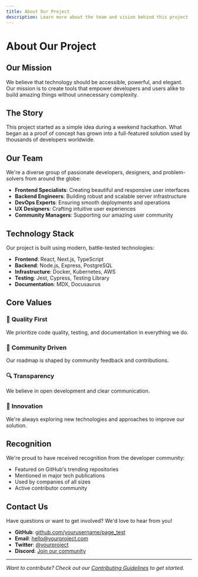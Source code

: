```yaml
---
title: About Our Project
description: Learn more about the team and vision behind this project
---
```


# About Our Project

## Our Mission

We believe that technology should be accessible, powerful, and elegant. Our mission is to create tools that empower developers and users alike to build amazing things without unnecessary complexity.

## The Story

This project started as a simple idea during a weekend hackathon. What began as a proof of concept has grown into a full-featured solution used by thousands of developers worldwide.

## Our Team

We're a diverse group of passionate developers, designers, and problem-solvers from around the globe:

- **Frontend Specialists**: Creating beautiful and responsive user interfaces
- **Backend Engineers**: Building robust and scalable server infrastructure  
- **DevOps Experts**: Ensuring smooth deployments and operations
- **UX Designers**: Crafting intuitive user experiences
- **Community Managers**: Supporting our amazing user community

## Technology Stack

Our project is built using modern, battle-tested technologies:

- **Frontend**: React, Next.js, TypeScript
- **Backend**: Node.js, Express, PostgreSQL
- **Infrastructure**: Docker, Kubernetes, AWS
- **Testing**: Jest, Cypress, Testing Library
- **Documentation**: MDX, Docusaurus

## Core Values

### 🌟 **Quality First**
We prioritize code quality, testing, and documentation in everything we do.

### 🤝 **Community Driven**
Our roadmap is shaped by community feedback and contributions.

### 🔍 **Transparency**
We believe in open development and clear communication.

### 🚀 **Innovation**
We're always exploring new technologies and approaches to improve our solution.

## Recognition

We're proud to have received recognition from the developer community:

- Featured on GitHub's trending repositories
- Mentioned in major tech publications
- Used by companies of all sizes
- Active contributor community

## Contact Us

Have questions or want to get involved? We'd love to hear from you!

- **GitHub**: [github.com/yourusername/page_test](https://github.com/yourusername/page_test)
- **Email**: hello@yourproject.com
- **Twitter**: [@yourproject](https://twitter.com/yourproject)
- **Discord**: [Join our community](https://discord.gg/yourproject)

---

*Want to contribute? Check out our [Contributing Guidelines](/contributing) to get started.*
